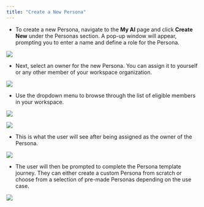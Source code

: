 ```yaml
---
title: "Create a New Persona"
---
```




* To create a new Persona, navigate to the **My AI** page and click **Create New** under the Personas section. A pop-up window will appear, prompting you to enter a name and define a role for the Persona.



![](/images/MyAI-AICreated@3x\(40\).png)



* Next, select an owner for the new Persona. You can assign it to yourself or any other member of your workspace organization.



![](/images/MyAI-AICreated@3x\(42\).png)



* Use the dropdown menu to browse through the list of eligible members in your workspace.



![](/images/MyAI-AICreated@3x\(43\).png)



![](/images/MyAI-AICreated@3x\(44\).png)



* This is what the user will see after being assigned as the owner of the Persona.



![](/images/MyAI-AICreated@3x\(46\).png)



* The user will then be prompted to complete the Persona template journey. They can either create a custom Persona from scratch or choose from a selection of pre-made Personas depending on the use case.



![](/images/Screenshot2025-01-09at12.08.47PM4.png)
